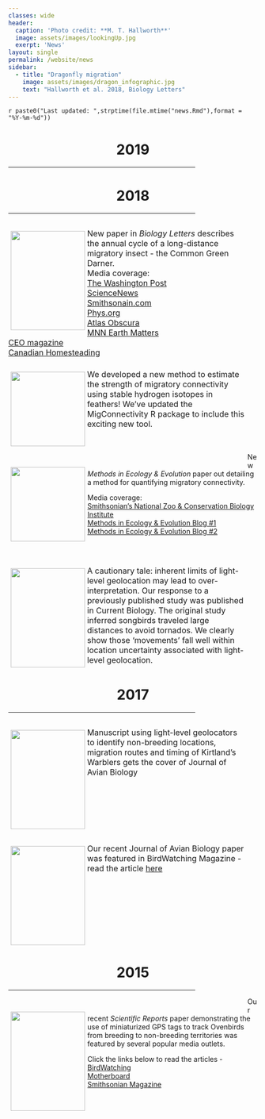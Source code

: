 ```yaml
---
classes: wide
header:
  caption: 'Photo credit: **M. T. Hallworth**'
  image: assets/images/lookingUp.jpg
  exerpt: 'News'
layout: single
permalink: /website/news
sidebar:
  - title: "Dragonfly migration"
    image: assets/images/dragon_infographic.jpg
    text: "Hallworth et al. 2018, Biology Letters"
---
```

`r paste0("Last updated: ",strptime(file.mtime("news.Rmd"),format = "%Y-%m-%d"))`

<div style="text-align:center">
<h1> 2019 </h1>
<hr width="75%">
</div>

<div style="text-align:center">
<h1> 2018 </h1>
<hr width="75%">
</div>

<p style="float: left; font-size: 12pt; text-align: left; width: 95%; margin-right: 1%; margin-bottom: 0.5em">
<img src="../assets/images/bioletters2018.jpeg" style="float: left; padding: 1%; border: 1%; height: 200px; width: 150px">
New paper in <i>Biology Letters</i> describes the annual cycle of a long-distance migratory insect - the Common Green Darner.<br>
Media coverage:<br>
<a href="https://www.washingtonpost.com/science/2018/12/21/theres-huge-hidden-migration-america-dragonflies/?noredirect=on&utm_term=.a50553f19b15" target="_blank">The Washington Post</a><br>
<a href="https://www.sciencenews.org/article/green-darner-dragonflies-migrate-bit-monarch-butterflies" target="_blank">ScienceNews</a><br>
<a href="https://www.smithsonianmag.com/smart-news/dragonfly-undertakes-epic-multi-generational-migration-each-year-180971190/" target="blank">Smithsonain.com</a><br>
<a href="https://phys.org/news/2018-12-1000s-miles-scientists-mystery-dragonfly.html" target="_blank">Phys.org</a><br>
<a href="https://www.atlasobscura.com/articles/do-dragonflies-migrate" target="_blank">Atlas Obscura</a><br>
<a href="https://www.mnn.com/earth-matters/animals/blogs/it-takes-this-dragonfly-three-generations-to-complete-annual-migration" target="_blank">MNN Earth Matters</a><br>
<a href="https://news.theceomagazine.com/news/scientists-have-discovered-green-darner-dragonflies-take-three-generations-to-complete-migration/" target="_blank">CEO magazine</a><br>
<a href="https://canadianhomesteading.ca/science/dragonflys-migration-is-no-mystery-for-scientists-anymore/7915" target="blank">Canadian Homesteading</a><br>
</p>
<p style="clear: both;">

<p style="float: left; font-size: 12pt; text-align: left; width: 95%; margin-right: 1%; margin-bottom: 0.5em">
<img src="../assets/images/ecography_2018.JPG" style="float: left; padding: 1%; border: 1%; height: 150px; width: 150px">
We developed a new method to estimate the strength of migratory connectivity using stable hydrogen isotopes in feathers! We've updated the MigConnectivity R package to include this exciting new tool.
</p>
<p style="clear: both;">

<p style="float: left; font-size: 12pt; text-align: left; width: 95%; margin-right: 1%; margin-bottom: 0.5em">
<img src="../assets/images/OVENmove.jpg" style="float: left; padding: 1%; border: 1%; height: 150px; width: 150px">
New <i>Methods in Ecology & Evolution</i> paper out detailing a method for quantifying migratory connectivity. 

Media coverage:<br>
<a href="https://nationalzoo.si.edu/migratory-birds/news/smithsonian-scientists-develop-free-tool-improve-understanding-migratory" target="_blank">Smithsonian's National Zoo & Conservation Biology Institute</a><br>
<a href="https://methodsblog.wordpress.com/2017/11/21/strength-of-migratory-connectivity/" target="_blank">Methods in Ecology & Evolution Blog #1</a><br>
<a href="https://methodsblog.wordpress.com/2017/11/09/migratory-connectivity/" target="_blank">Methods in Ecology & Evolution Blog #2</a><br>
</p>
<br>
<p style="clear: both;">

<p style="float: left; font-size: 12pt; text-align: left; width: 95%; margin-right: 1%; margin-bottom: 0.5em">
<img src="../assets/images/lisovski_2018.jpg" style="float: left; padding: 1%; border: 1%; height: 200px; width: 150px">
A cautionary tale: inherent limits of light-level geolocation may lead to over-interpretation. Our response  to a previously published study was published in Current Biology. The original study inferred songbirds traveled large distances to avoid tornados. We clearly show those 'movements' fall well within location uncertainty associated with light-level geolocation.
</p>
<p style="clear: both;">

<div style="text-align:center">
<h1> 2017 </h1>
<hr width="75%">
</div>

<p style="float: left; font-size: 12pt; text-align: left; width: 95%; margin-right: 1%; margin-bottom: 0.5em"><img src="../assets/images/jab-kirtlands-cover.jpg" style="float: left; padding: 1%; border: 1%; height: 200px; width: 150px">
Manuscript using light-level geolocators to identify non-breeding locations, migration routes and timing of Kirtland's Warblers gets the cover of Journal of Avian Biology
</p>
<br>
<p style="clear: both;">

<p style="float: left; font-size: 12pt; text-align: left; width: 95%; margin-right: 1%; margin-bottom: 0.5em">
<img src="../assets/images/birdwatching_2017.jpg" style="float: left; padding: 1%; border: 1%; height: 200px; width: 150px">
Our recent Journal of Avian Biology paper was featured in BirdWatching Magazine - read the article <a href="https://www.birdwatchingdaily.com/news/science/geolocators-reveal-loop-migration-kirtlands-warbler/" target="_blank">here</a>
</p>
<br>
<p style="clear: both;">

<div style="text-align:center">
<h1> 2015 </h1>
<hr width="75%">
</div>

<p style="float: left; font-size: 12pt; text-align: left; width: 95%; margin-right: 1%; margin-bottom: 0.5em">
<img src="../assets/images/birdwatching_2015.jpg" style="float: left; padding: 1%; border: 1%; height: 200px; width: 150px">
Our recent <i>Scientific Reports</i> paper demonstrating the use of miniaturized GPS tags to track Ovenbirds from breeding to non-breeding territories was featured by several popular media outlets.

Click the links below to read the articles -<br>
<a href="http://www.birdwatchingdaily.com/blog/2015/08/12/tiny-gps-tags-are-huge-for-the-study-of-small-birds/" target="_blank">BirdWatching</a><br>
<a href="http://motherboard.vice.com/read/tracking-tiny-birds-using-tiny-gps-backpacks" target="_blank">Motherboard</a><br>
<a href="http://www.smithsonianmag.com/smithsonian-institution/hottest-new-accessory-songbirds-tiny-gps-enabled-backpacks-180955625/" target="_blank">Smithsonian Magazine</a>
</p>
<br>
<p style="clear: both;">